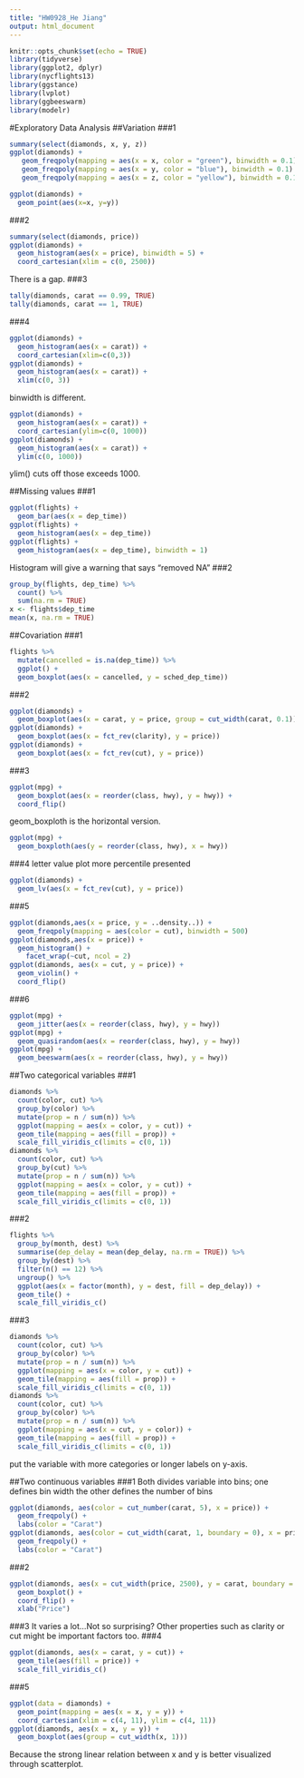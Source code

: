 ```yaml
---
title: "HW0928_He Jiang"
output: html_document
---
```


```r
knitr::opts_chunk$set(echo = TRUE)
library(tidyverse)
library(ggplot2, dplyr)
library(nycflights13)
library(ggstance)
library(lvplot)
library(ggbeeswarm)
library(modelr)
```

#Exploratory Data Analysis
##Variation
###1
```r
summary(select(diamonds, x, y, z))
ggplot(diamonds) +
   geom_freqpoly(mapping = aes(x = x, color = "green"), binwidth = 0.1) +
   geom_freqpoly(mapping = aes(x = y, color = "blue"), binwidth = 0.1) +
   geom_freqpoly(mapping = aes(x = z, color = "yellow"), binwidth = 0.1)
```

```r
ggplot(diamonds) +
  geom_point(aes(x=x, y=y))
```
###2
```r
summary(select(diamonds, price))
ggplot(diamonds) +
  geom_histogram(aes(x = price), binwidth = 5) +
  coord_cartesian(xlim = c(0, 2500))
```
There is a gap.
###3
```r
tally(diamonds, carat == 0.99, TRUE)
tally(diamonds, carat == 1, TRUE)
```
###4
```r
ggplot(diamonds) +
  geom_histogram(aes(x = carat)) +
  coord_cartesian(xlim=c(0,3))
ggplot(diamonds) +
  geom_histogram(aes(x = carat)) +
  xlim(c(0, 3))
```
binwidth is different.
```r
ggplot(diamonds) +
  geom_histogram(aes(x = carat)) +
  coord_cartesian(ylim=c(0, 1000))
ggplot(diamonds) +
  geom_histogram(aes(x = carat)) +
  ylim(c(0, 1000))
```
ylim() cuts off those exceeds 1000.

##Missing values
###1
```r
ggplot(flights) +
  geom_bar(aes(x = dep_time))
ggplot(flights) +
  geom_histogram(aes(x = dep_time))
ggplot(flights) +
  geom_histogram(aes(x = dep_time), binwidth = 1)
```
Histogram will give a warning that says "removed NA"
###2
```r
group_by(flights, dep_time) %>%
  count() %>%
  sum(na.rm = TRUE)
x <- flights$dep_time
mean(x, na.rm = TRUE)
```

##Covariation
###1
```r
flights %>%
  mutate(cancelled = is.na(dep_time)) %>%
  ggplot() +
  geom_boxplot(aes(x = cancelled, y = sched_dep_time))
```
###2
```r
ggplot(diamonds) +
  geom_boxplot(aes(x = carat, y = price, group = cut_width(carat, 0.1))) 
ggplot(diamonds) +
  geom_boxplot(aes(x = fct_rev(clarity), y = price))
ggplot(diamonds) +
  geom_boxplot(aes(x = fct_rev(cut), y = price))
```
###3
```r
ggplot(mpg) +
  geom_boxplot(aes(x = reorder(class, hwy), y = hwy)) +
  coord_flip()
```
geom_boxploth is the horizontal version.
```r
ggplot(mpg) +
  geom_boxploth(aes(y = reorder(class, hwy), x = hwy))
```
###4
letter value plot
more percentile presented
```r
ggplot(diamonds) +
  geom_lv(aes(x = fct_rev(cut), y = price))
```
###5
```r
ggplot(diamonds,aes(x = price, y = ..density..)) +
  geom_freqpoly(mapping = aes(color = cut), binwidth = 500)
ggplot(diamonds,aes(x = price)) +
  geom_histogram() +
    facet_wrap(~cut, ncol = 2)
ggplot(diamonds, aes(x = cut, y = price)) +
  geom_violin() +
  coord_flip()
```
###6
```r
ggplot(mpg) +
  geom_jitter(aes(x = reorder(class, hwy), y = hwy)) 
ggplot(mpg) +
  geom_quasirandom(aes(x = reorder(class, hwy), y = hwy))
ggplot(mpg) +
  geom_beeswarm(aes(x = reorder(class, hwy), y = hwy))
```
##Two categorical variables
###1
```r
diamonds %>%
  count(color, cut) %>%
  group_by(color) %>%
  mutate(prop = n / sum(n)) %>%
  ggplot(mapping = aes(x = color, y = cut)) +
  geom_tile(mapping = aes(fill = prop)) +
  scale_fill_viridis_c(limits = c(0, 1))
diamonds %>%
  count(color, cut) %>%
  group_by(cut) %>%
  mutate(prop = n / sum(n)) %>%
  ggplot(mapping = aes(x = color, y = cut)) +
  geom_tile(mapping = aes(fill = prop)) +
  scale_fill_viridis_c(limits = c(0, 1))
```
###2
```r
flights %>%
  group_by(month, dest) %>%
  summarise(dep_delay = mean(dep_delay, na.rm = TRUE)) %>%
  group_by(dest) %>%
  filter(n() == 12) %>%
  ungroup() %>%
  ggplot(aes(x = factor(month), y = dest, fill = dep_delay)) +
  geom_tile() +
  scale_fill_viridis_c()
```
###3
```r
diamonds %>%
  count(color, cut) %>%
  group_by(color) %>%
  mutate(prop = n / sum(n)) %>%
  ggplot(mapping = aes(x = color, y = cut)) +
  geom_tile(mapping = aes(fill = prop)) +
  scale_fill_viridis_c(limits = c(0, 1))
diamonds %>%
  count(color, cut) %>%
  group_by(color) %>%
  mutate(prop = n / sum(n)) %>%
  ggplot(mapping = aes(x = cut, y = color)) +
  geom_tile(mapping = aes(fill = prop)) +
  scale_fill_viridis_c(limits = c(0, 1))
```
put the variable with more categories or longer labels on y-axis.

##Two continuous variables
###1
Both divides variable into bins; one defines bin width the other defines the number of bins
```r
ggplot(diamonds, aes(color = cut_number(carat, 5), x = price)) +
  geom_freqpoly() +
  labs(color = "Carat")
ggplot(diamonds, aes(color = cut_width(carat, 1, boundary = 0), x = price)) +
  geom_freqpoly() +
  labs(color = "Carat")
```
###2
```r
ggplot(diamonds, aes(x = cut_width(price, 2500), y = carat, boundary = 0)) +
  geom_boxplot() +
  coord_flip() +
  xlab("Price")
```
###3
It varies a lot...Not so surprising? Other properties such as clarity or cut might be important factors too.
###4
```r
ggplot(diamonds, aes(x = carat, y = cut)) +
  geom_tile(aes(fill = price)) +
  scale_fill_viridis_c() 
```
###5
```r
ggplot(data = diamonds) +
  geom_point(mapping = aes(x = x, y = y)) +
  coord_cartesian(xlim = c(4, 11), ylim = c(4, 11))
ggplot(diamonds, aes(x = x, y = y)) +
  geom_boxplot(aes(group = cut_width(x, 1)))
```
Because the strong linear relation between x and y is better visualized through scatterplot.
